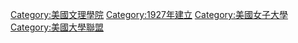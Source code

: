 {{Catmore|七姊妹學院}}


{{DEFAULTSORT:Seven Sisters}}
[[Category:美國文理學院|Category:美國文理學院]]
[[Category:1927年建立|Category:1927年建立]]
[[Category:美國女子大學|Category:美國女子大學]]
[[Category:美國大學聯盟|Category:美國大學聯盟]]